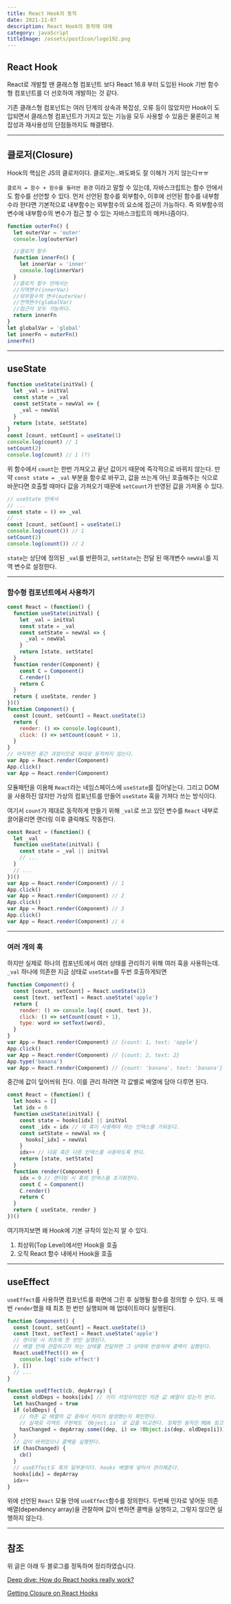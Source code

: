 ```yaml
---
title: React Hook의 동작
date: 2021-11-07
description: React Hook의 동작에 대해
category: javaScript
titleImage: /assets/postIcon/logo192.png
---
```


## React Hook

React로 개발할 땐 클래스형 컴포넌트 보다 React 16.8 부터 도입된 Hook 기반 함수형 컴포넌트를 더 선호하여 개발하는 것 같다.

기존 클래스형 컴포넌트는 여러 단계의 상속과 복잡성, 오류 등이 많았지만 Hook이 도입되면서 클래스형 컴포넌트가 가지고 있는 기능을 모두 사용할 수 있음은 물론이고 복잡성과 재사용성의 단점들까지도 해결됐다.

---

## 클로저(Closure)

Hook의 핵심은 JS의 클로저이다.
클로저는..봐도봐도 잘 이해가 가지 않는다ㅠㅠ

`클로저 = 함수 + 함수를 둘러싼 환경`
이라고 말할 수 있는데, 자바스크립트는 함수 안에서도 함수를 선언할 수 있다.
먼저 선언된 함수를 외부함수, 이후에 선언된 함수를 내부함수라 한다면 기본적으로 내부함수는 외부함수의 요소에 접근이 가능하다.
즉 외부함수의 변수에 내부함수의 변수가 접근 할 수 있는 자바스크립트의 메커니즘이다.

```javascript
function outerFn() {
  let outerVar = 'outer'
  console.log(outerVar)

  //클로저 함수
  function innerFn() {
    let innerVar = 'inner'
    console.log(innerVar)
  }
  //클로저 함수 안에서는
  //지역변수(innerVar)
  //외부함수의 변수(outerVar)
  //전역변수(globalVar)
  //접근이 모두 가능하다.
  return innerFn
}
let globalVar = 'global'
let innerFn = outerFn()
innerFn()
```

---

## useState

```javascript
function useState(initVal) {
  let _val = initVal
  const state = _val
  const setState = newVal => {
    _val = newVal
  }
  return [state, setState]
}
const [count, setCount] = useState(1)
console.log(count) // 1
setCount(2)
console.log(count) // 1 (?)
```

위 함수에서 `count`는 한번 가져오고 끝난 값이기 때문에 즉각적으로 바뀌지 않는다.
만약 `const state = _val` 부분을 함수로 바꾸고, 값을 쓰는게 아닌 호출해주는 식으로 바꾼다면 호출할 때마다 값을 가져오기 때문에 `setCount`가 반영된 값을 가져올 수 있다.

```javascript
// useState 안에서
// ...
const state = () => _val
// ...
const [count, setCount] = useState(1)
console.log(count()) // 1
setCount(2)
console.log(count()) // 2
```

`state`는 상단에 정의된 `_val`를 반환하고, `setState`는 전달 된 매개변수 `newVal`를 지역 변수로 설정한다.

---

### 함수형 컴포넌트에서 사용하기

```javascript
const React = (function() {
  function useState(initVal) {
    let _val = initVal
    const state = _val
    const setState = newVal => {
      _val = newVal
    }
    return [state, setState]
  }
  function render(Component) {
    const C = Component()
    C.render()
    return C
  }
  return { useState, render }
})()
function Component() {
  const [count, setCount] = React.useState(1)
  return {
    render: () => console.log(count),
    click: () => setCount(count + 1),
  }
}
// 아직까진 중간 과정이므로 제대로 동작하지 않는다.
var App = React.render(Component)
App.click()
var App = React.render(Component)
```

모듈패턴을 이용해 `React`라는 네임스페이스에 `useState`를 집어넣는다.
그리고 DOM을 사용하진 않지만 가상의 컴포넌트를 만들어 `useState` 훅을 가져다 쓰는 방식이다.

여기서 `count`가 제대로 동작하게 만들기 위해 `_val`로 쓰고 있던 변수를 `React` 내부로 끌어올리면 랜더링 이후 클릭해도 작동한다.

```javascript
const React = (function() {
  let _val
  function useState(initVal) {
    const state = _val || initVal
    // ...
  }
  // ...
})()
var App = React.render(Component) // 1
App.click()
var App = React.render(Component) // 2
App.click()
var App = React.render(Component) // 3
App.click()
var App = React.render(Component) // 4
```

---

### 여러 개의 훅

하지만 실제로 하나의 컴포넌트에서 여러 상태를 관리하기 위해 여러 훅을 사용하는데. `_val` 하나에 의존한 지금 상태로 `useState`를 두번 호출하게되면

```javascript
function Component() {
  const [count, setCount] = React.useState(1)
  const [text, setText] = React.useState('apple')
  return {
    render: () => console.log({ count, text }),
    click: () => setCount(count + 1),
    type: word => setText(word),
  }
}
var App = React.render(Component) // {count: 1, text: 'apple'}
App.click()
var App = React.render(Component) // {count: 2, text: 2}
App.type('banana')
var App = React.render(Component) // {count: 'banana', text: 'banana'}
```

중간에 값이 덮어씌워 진다. 이를 관리 하려면 각 값별로 배열에 담아 다루면 된다.

```javascript
const React = (function() {
  let hooks = []
  let idx = 0
  function useState(initVal) {
    const state = hooks[idx] || initVal
    const _idx = idx // 이 훅이 사용해야 하는 인덱스를 가둬둔다.
    const setState = newVal => {
      hooks[_idx] = newVal
    }
    idx++ // 다음 훅은 다른 인덱스를 사용하도록 한다.
    return [state, setState]
  }
  function render(Component) {
    idx = 0 // 랜더링 시 훅의 인덱스를 초기화한다.
    const C = Component()
    C.render()
    return C
  }
  return { useState, render }
})()
```

여기까지보면 왜 Hook에 기본 규칙이 있는지 알 수 있다.

1.  최상위(Top Level)에서만 Hook을 호출
2.  오직 React 함수 내에서 Hook을 호출

---

## useEffect

`useEffect`를 사용하면 컴포넌트를 화면에 그린 후 실행될 함수를 정의할 수 있다.
또 매번 `render`했을 때 최초 한 번만 실행되며 매 업데이트마다 실행된다.

```javascript
function Component() {
  const [count, setCount] = React.useState(1)
  const [text, setText] = React.useState('apple')
  // 랜더링 시 최초에 한 번만 실행된다.
  // 배열 안에 관찰하고자 하는 상태를 전달하면 그 상태에 반응하여 콜백이 실행된다.
  React.useEffect(() => {
    console.log('side effect')
  }, [])
  // ...
}
```

```javascript
function useEffect(cb, depArray) {
  const oldDeps = hooks[idx] // 이미 저장되어있던 의존 값 배열이 있는지 본다.
  let hasChanged = true
  if (oldDeps) {
    // 의존 값 배열의 값 중에서 차이가 발생했는지 확인한다.
    // 실제로 리액트 구현체도 `Object.is` 로 값을 비교한다. 정확한 동작은 MDN 참고.
    hasChanged = depArray.some((dep, i) => !Object.is(dep, oldDeps[i]))
  }
  // 값이 바뀌었으니 콜백을 실행한다.
  if (hasChanged) {
    cb()
  }
  // useEffect도 훅의 일부분이다. hooks 배열에 넣어서 관리해준다.
  hooks[idx] = depArray
  idx++
}
```

위에 선언된 `React` 모듈 안에 `useEffect`함수를 정의한다.
두번째 인자로 넣어둔 의존배열(dependency array)을 관찰하며 값이 변하면 콜백을 실행하고, 그렇지 않으면 실행하지 않는다.

---

## 참조

위 글은 아래 두 블로그를 정독하며 정리하였습니다.

[Deep dive: How do React hooks really work?](https://www.netlify.com/blog/2019/03/11/deep-dive-how-do-react-hooks-really-work/)

[Getting Closure on React Hooks](https://rinae.dev/posts/getting-closure-on-react-hooks-summary)
